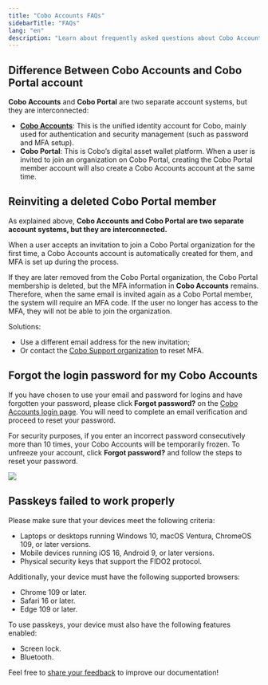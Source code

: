 ```yaml
---
title: "Cobo Accounts FAQs"
sidebarTitle: "FAQs"
lang: "en"
description: "Learn about frequently asked questions about Cobo Accounts, including password recovery and passkey setup."
---
```


## Difference Between Cobo Accounts and Cobo Portal account

**Cobo Accounts** and **Cobo Portal** are two separate account systems, but they are interconnected:  

- [**Cobo Accounts**](https://accounts.cobo.com/): This is the unified identity account for Cobo, mainly used for authentication and security management (such as password and MFA setup).
- **Cobo Portal**: This is Cobo’s digital asset wallet platform. When a user is invited to join an organization on Cobo Portal, creating the Cobo Portal member account will also create a Cobo Accounts account at the same time.

## Reinviting a deleted Cobo Portal member

As explained above, **Cobo Accounts and Cobo Portal are two separate account systems, but they are interconnected.**

When a user accepts an invitation to join a Cobo Portal organization for the first time, a Cobo Accounts account is automatically created for them, and MFA is set up during the process.

If they are later removed from the Cobo Portal organization, the Cobo Portal membership is deleted, but the MFA information in **Cobo Accounts** remains. Therefore, when the same email is invited again as a Cobo Portal member, the system will require an MFA code. If the user no longer has access to the MFA, they will not be able to join the organization.

Solutions:  
- Use a different email address for the new invitation;  
- Or contact the [Cobo Support organization](mailto:help@cobo.com) to reset MFA.  

## Forgot the login password for my Cobo Accounts
If you have chosen to use your email and password for logins and have forgotten your password, please click **Forgot password?** on the [Cobo Accounts login page](https://accounts.cobo.com/). You will need to complete an email verification and proceed to reset your password.

For security purposes, if you enter an incorrect password consecutively more than 10 times, your Cobo Accounts will be temporarily frozen. To unfreeze your account, click **Forgot password?** and follow the steps to reset your password.

<img src="/en/images/cobo-accounts/5H3WFCASV4ufVONDs755JB6rE4mQtbaUW_H5e5e2a3tEcN_ek8dAQhgWa4NtVNft9ANORaE2gkZlkuRhHLqSdogzzccVLTxWs_A6_BTXVDH2NdiZgw-has1inMGJLNoXegU7_sEF6qdRMWvHWGEsCyk.png" className="screenshot_modal"/>

## Passkeys failed to work properly

Please make sure that your devices meet the following criteria:
- Laptops or desktops running Windows 10, macOS Ventura, ChromeOS 109, or later versions.
- Mobile devices running iOS 16, Android 9, or later versions.
- Physical security keys that support the FIDO2 protocol.

Additionally, your device must have the following supported browsers:
- Chrome 109 or later.
- Safari 16 or later.
- Edge 109 or later.

To use passkeys, your device must also have the following features enabled:
- Screen lock.
- Bluetooth.

<Tip>Feel free to [share your feedback](https://forms.zohopublic.com/cobo/form/DocumentFeedbackForm/formperma/QvLOhxJv1_JMsJ-1dleZ8Itb_7rzN-LtgvsDdxosoVI?referrername=manuals) to improve our documentation!</Tip>
